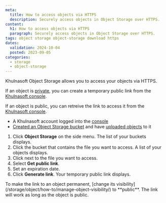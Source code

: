 ```yaml
---
meta:
  title: How to access objects via HTTPS
  description: Securely access objects in Object Storage over HTTPS.
content:
  h1: How to access objects via HTTPS
  paragraph: Securely access objects in Object Storage over HTTPS.
tags: object storage object-storage download https
dates:
  validation: 2024-10-04
  posted: 2023-09-05
categories:
  - storage
  - object-storage
---
```


Khulnasoft Object Storage allows you to access your objects via HTTPS.

If an object is [private](/storage/object/how-to/manage-object-visibility/), you can create a temporary public link from the [Khulnasoft console](https://console.khulnasoft.com).

If an object is public, you can retreive the link to access it from the [Khulnasoft console](https://console.khulnasoft.com).

<Macro id="requirements" />

- A Khulnasoft account logged into the [console](https://console.khulnasoft.com)
- [Created an Object Storage bucket](/storage/object/how-to/create-a-bucket/) and have [uploaded objects](storage/object/how-to/upload-files-into-a-bucket/) to it

1. Click **Object Storage** on the side menu. The list of your buckets displays.
2. Click the bucket that contains the file you want to access. A list of your objects displays.
3. Click <Icon name="more" /> next to the file you want to access.
4. Select **Get public link**.
5. Set an expiration date.
6. Click **Generate link**. Your temporary public link displays.

<Message type="note">
  To make the link to an object permanent, [change its visibility](/storage/object/how-to/manage-object-visibility/) to **public**. The link will work as long as the object is public.
</Message>

